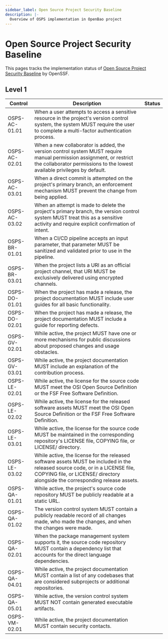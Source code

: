 ```yaml
---
sidebar_label: Open Source Project Security Baseline 
description: |-
  Overview of OSPS implementation in OpenBao project
---
```


# Open Source Project Security Baseline

This pages tracks the implementation status of [Open Source Project Security Baseline](https://baseline.openssf.org) by OpenSSF.

## Level 1

| Control | Description | Status |
| ---- | ---- | ----------- |
|OSPS-AC-01.01| When a user attempts to access a sensitive resource in the project's version control system, the system MUST require the user to complete a multi-factor authentication process.| |
|OSPS-AC-02.01| When a new collaborator is added, the version control system MUST require manual permission assignment, or restrict the collaborator permissions to the lowest available privileges by default.| |
|OSPS-AC-03.01| When a direct commit is attempted on the project's primary branch, an enforcement mechanism MUST prevent the change from being applied.| |
|OSPS-AC-03.02| When an attempt is made to delete the project's primary branch, the version control system MUST treat this as a sensitive activity and require explicit confirmation of intent.| |
|OSPS-BR-01.01| When a CI/CD pipeline accepts an input parameter, that parameter MUST be sanitized and validated prior to use in the pipeline.| |
|OSPS-BR-03.01| When the project lists a URI as an official project channel, that URI MUST be exclusively delivered using encrypted channels.| |
|OSPS-DO-01.01| When the project has made a release, the project documentation MUST include user guides for all basic functionality.| |
|OSPS-DO-02.01| When the project has made a release, the project documentation MUST include a guide for reporting defects.| |
|OSPS-GV-02.01| While active, the project MUST have one or more mechanisms for public discussions about proposed changes and usage obstacles.| |
|OSPS-GV-03.01| While active, the project documentation MUST include an explanation of the contribution process.| |
|OSPS-LE-02.01| While active, the license for the source code MUST meet the OSI Open Source Definition or the FSF Free Software Definition.| |
|OSPS-LE-02.02| While active, the license for the released software assets MUST meet the OSI Open Source Definition or the FSF Free Software Definition.| |
|OSPS-LE-03.01| While active, the license for the source code MUST be maintained in the corresponding repository's LICENSE file, COPYING file, or LICENSE/ directory.| |
|OSPS-LE-03.02| While active, the license for the released software assets MUST be included in the released source code, or in a LICENSE file, COPYING file, or LICENSE/ directory alongside the corresponding release assets.| |
|OSPS-QA-01.01| While active, the project's source code repository MUST be publicly readable at a static URL.| |
|OSPS-QA-01.02| The version control system MUST contain a publicly readable record of all changes made, who made the changes, and when the changes were made.| |
|OSPS-QA-02.01| When the package management system supports it, the source code repository MUST contain a dependency list that accounts for the direct language dependencies.| |
|OSPS-QA-04.01| While active, the project documentation MUST contain a list of any codebases that are considered subprojects or additional repositories.| |
|OSPS-QA-05.01| While active, the version control system MUST NOT contain generated executable artifacts.| |
|OSPS-VM-02.01| While active, the project documentation MUST contain security contacts.| |